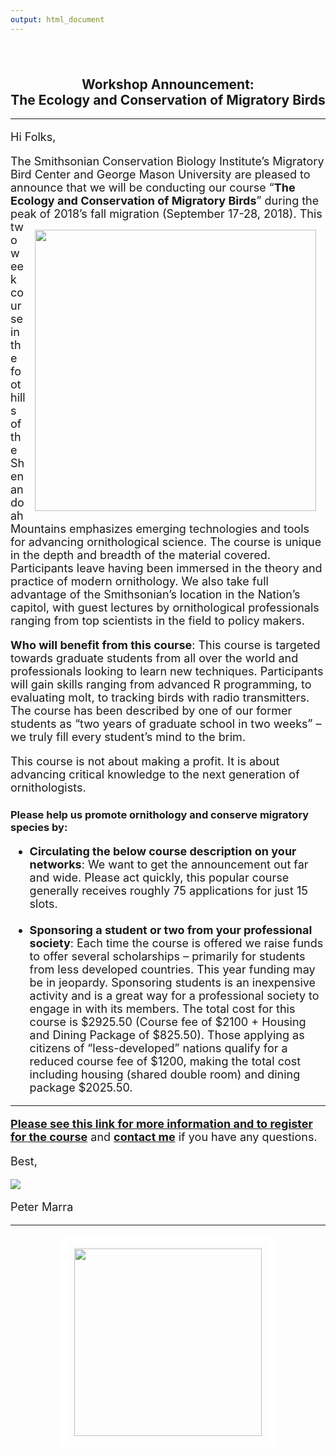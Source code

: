```yaml
---
output: html_document
---
```


<style>
p{
  text-align: left;
  font-size: 18px;
 }
 
ul{
  font-size: 18px;
}
</style>

<br>

<h2 style = "text-align: center;">Workshop Announcement:</br>The Ecology and Conservation of Migratory Birds</h2>
<hr>
<p>Hi Folks,</p>


<p>The Smithsonian Conservation Biology Institute's Migratory Bird Center and George Mason University are pleased to announce that we will be conducting our course "<b>The Ecology and Conservation of Migratory Birds</b>" during the peak of 2018's fall migration (September 17-28, 2018). <img style="float: right; margin: 15px 15px 15px 15px; width: 450px;" src="moltPic.jpg"/>This two week course in the foothills of the Shenandoah Mountains emphasizes emerging technologies and tools for advancing ornithological science. The course is unique in the depth and breadth of the material covered. Participants leave having been immersed in the theory and practice of modern ornithology. We also take full advantage of the Smithsonian's location in the Nation's capitol, with guest lectures by ornithological professionals ranging from top scientists in the field to policy makers. </p>

<p><b>Who will benefit from this course</b>: This course is targeted towards graduate students from all over the world and professionals looking to learn new techniques. Participants will gain skills ranging from advanced R programming, to evaluating molt, to tracking birds with radio transmitters. The course has been described by one of our former students as "two years of graduate school in two weeks" -- we truly fill every student's mind to the brim. 

<p>This course is not about making a profit. It is about advancing critical knowledge to the next generation of ornithologists.</p>

<h3><b>Please help us promote ornithology and conserve migratory species by</b>:</h3>

<ul>
<li><b>Circulating the below course description on your networks</b>: We want to get the announcement out far and wide. Please act quickly, this popular course generally receives roughly 75 applications for just 15 slots.</li>
<br>
<li><b>Sponsoring a student or two from your professional society</b>: Each time the course is offered we raise funds to offer several scholarships -- primarily for students from less developed countries. This year funding may be in jeopardy. Sponsoring students is an inexpensive activity and is a great way for a professional society to engage in with its members. The total cost for this course is $2925.50 (Course fee of $2100 + Housing and Dining Package of $825.50). Those applying as citizens of "less-developed" nations qualify for a reduced course fee of $1200, making the total cost including housing (shared double room) and dining package $2025.50.</li>
</ul>
<hr>

<p><a href = "https://smconservation.gmu.edu/programs/graduate-and-professional/professional-training-courses/species-monitoring-and-conservation-bird-migration/"><b>Please see this link for more information and to register for the course</b></a> and <a href="mailto: marrap@si.edu"><b>contact me</b></a> if you have any questions.</p>

<p>Best,</p>

<img src = "marraSignature.png"/>

<p>Peter Marra</p>

<hr>

<img style="display: block;
	   margin-left: auto;
    margin-right: auto;
	   padding: 9px;
	   border-style: solid;
	   border-width: 10px;
	   border-color: white;" src="nzpLogo.png" width="300" />

